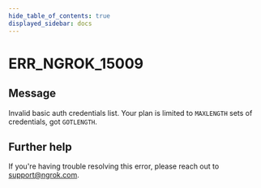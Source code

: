 ```yaml
---
hide_table_of_contents: true
displayed_sidebar: docs
---
```



# ERR_NGROK_15009

## Message

Invalid basic auth credentials list. Your plan is limited to `MAXLENGTH` sets of credentials, got `GOTLENGTH`.

<ErrorDetails error="err_ngrok_15009" />

## Further help

If you're having trouble resolving this error, please reach out to [support@ngrok.com](mailto:support@ngrok.com?subject=Help%20with%20ERR_NGROK_15009).
